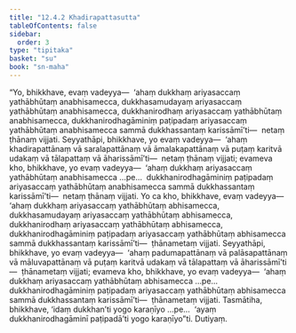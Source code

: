 ```yaml
---
title: "12.4.2 Khadirapattasutta"
tableOfContents: false
sidebar:
  order: 3
type: "tipitaka"
basket: "su"
book: "sn-maha"
---
```



<DynamicBreadcrumb />

<Division number="1102" book="sn-maha">

<Paragraph number="2313" book="sn-maha">
“Yo, bhikkhave, evaṃ vadeyya—  ‘ahaṃ dukkhaṃ ariyasaccaṃ yathābhūtaṃ anabhisamecca, dukkhasamudayaṃ ariyasaccaṃ yathābhūtaṃ anabhisamecca, dukkhanirodhaṃ ariyasaccaṃ yathābhūtaṃ anabhisamecca, dukkhanirodhagāminiṃ paṭipadaṃ ariyasaccaṃ yathābhūtaṃ anabhisamecca sammā dukkhassantaṃ karissāmī’ti—  netaṃ ṭhānaṃ vijjati.
</Paragraph>

<Paragraph number="2314" book="sn-maha">
Seyyathāpi, bhikkhave, yo evaṃ vadeyya—  ‘ahaṃ khadirapattānaṃ vā saralapattānaṃ vā āmalakapattānaṃ vā puṭaṃ karitvā udakaṃ vā tālapattaṃ vā āharissāmī’ti—  netaṃ ṭhānaṃ vijjati; evameva kho, bhikkhave, yo evaṃ vadeyya—  ‘ahaṃ dukkhaṃ ariyasaccaṃ yathābhūtaṃ anabhisamecca …pe…  dukkhanirodhagāminiṃ paṭipadaṃ ariyasaccaṃ yathābhūtaṃ anabhisamecca sammā dukkhassantaṃ karissāmī’ti—  netaṃ ṭhānaṃ vijjati.
</Paragraph>

<Paragraph number="2315" book="sn-maha">
Yo ca kho, bhikkhave, evaṃ vadeyya—  ‘ahaṃ dukkhaṃ ariyasaccaṃ yathābhūtaṃ abhisamecca, dukkhasamudayaṃ ariyasaccaṃ yathābhūtaṃ abhisamecca, dukkhanirodhaṃ ariyasaccaṃ yathābhūtaṃ abhisamecca, dukkhanirodhagāminiṃ paṭipadaṃ ariyasaccaṃ yathābhūtaṃ abhisamecca sammā dukkhassantaṃ karissāmī’ti—  ṭhānametaṃ vijjati.
</Paragraph>

<Paragraph number="2316" book="sn-maha">
Seyyathāpi, bhikkhave, yo evaṃ vadeyya—  ‘ahaṃ padumapattānaṃ vā palāsapattānaṃ vā māluvapattānaṃ vā puṭaṃ karitvā udakaṃ vā tālapattaṃ vā āharissāmī’ti—  ṭhānametaṃ vijjati; evameva kho, bhikkhave, yo evaṃ vadeyya—  ‘ahaṃ dukkhaṃ ariyasaccaṃ yathābhūtaṃ abhisamecca …pe…  dukkhanirodhagāminiṃ paṭipadaṃ ariyasaccaṃ yathābhūtaṃ abhisamecca sammā dukkhassantaṃ karissāmī’ti—  ṭhānametaṃ vijjati.
</Paragraph>

<Paragraph number="2317" book="sn-maha">
Tasmātiha, bhikkhave, ‘idaṃ dukkhan’ti yogo karaṇīyo …pe…  ‘ayaṃ dukkhanirodhagāminī paṭipadā’ti yogo karaṇīyo”ti.

</Paragraph>
</Division>

<Paragraph number="2318" type="center" book="sn-maha">
Dutiyaṃ.
</Paragraph>
